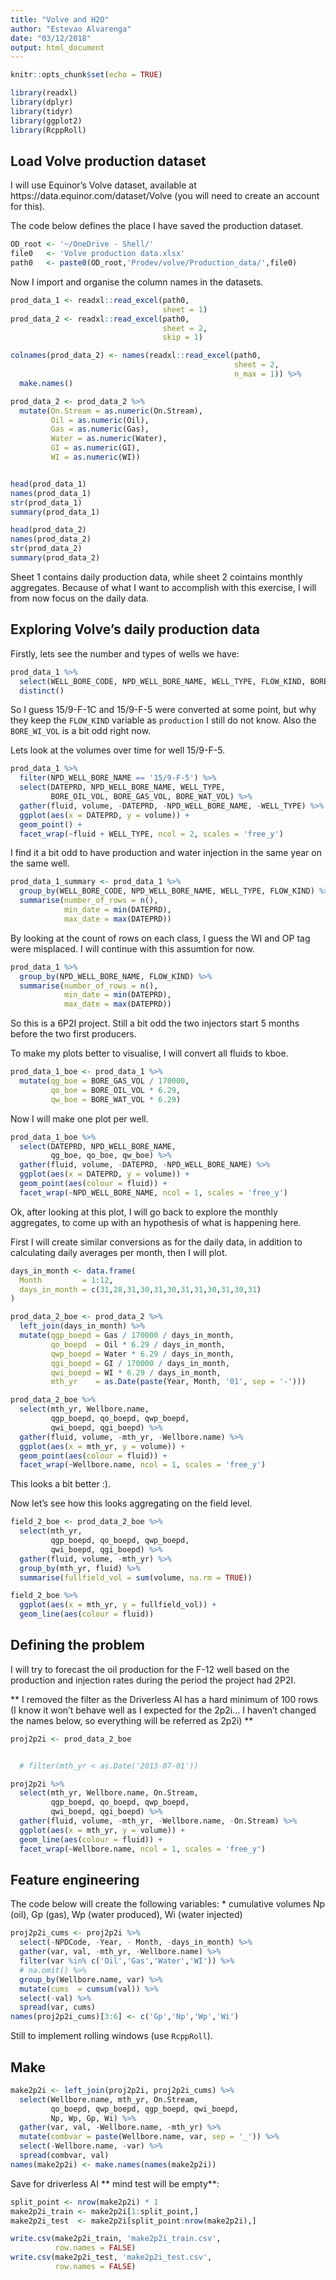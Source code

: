 ```yaml
---
title: "Volve and H2O"
author: "Estevao Alvarenga"
date: "03/12/2018"
output: html_document
---
```


```r
knitr::opts_chunk$set(echo = TRUE)

library(readxl)
library(dplyr)
library(tidyr)
library(ggplot2)
library(RcppRoll)
```

## Load Volve production dataset

I will use Equinor's Volve dataset, available at https://data.equinor.com/dataset/Volve (you will need to create an account for this).

The code below defines the place I have saved the production dataset.

```r
OD_root <- '~/OneDrive - Shell/'
file0   <- 'Volve production data.xlsx'
path0   <- paste0(OD_root,'Prodev/volve/Production_data/',file0)
```

Now I import and organise the column names in the datasets.

```r
prod_data_1 <- readxl::read_excel(path0,
                                  sheet = 1)
prod_data_2 <- readxl::read_excel(path0,
                                  sheet = 2,
                                  skip = 1)

colnames(prod_data_2) <- names(readxl::read_excel(path0,
                                                  sheet = 2,
                                                  n_max = 1)) %>%
  make.names()

prod_data_2 <- prod_data_2 %>%
  mutate(On.Stream = as.numeric(On.Stream),
         Oil = as.numeric(Oil),
         Gas = as.numeric(Gas),
         Water = as.numeric(Water),
         GI = as.numeric(GI),
         WI = as.numeric(WI))


head(prod_data_1)
names(prod_data_1)
str(prod_data_1)
summary(prod_data_1)

head(prod_data_2)
names(prod_data_2)
str(prod_data_2)
summary(prod_data_2)
```

Sheet 1 contains daily production data, while sheet 2 cointains monthly aggregates. Because of what I want to accomplish with this exercise, I will from now focus on the daily data.

## Exploring Volve's daily production data

Firstly, lets see the number and types of wells we have:

```r
prod_data_1 %>%
  select(WELL_BORE_CODE, NPD_WELL_BORE_NAME, WELL_TYPE, FLOW_KIND, BORE_WI_VOL) %>%
  distinct()
```

So I guess 15/9-F-1C and 15/9-F-5 were converted at some point, but why they keep the `FLOW_KIND` variable as `production` I still do not know. Also the `BORE_WI_VOL` is a bit odd right now.

Lets look at the volumes over time for well 15/9-F-5.

```r
prod_data_1 %>%
  filter(NPD_WELL_BORE_NAME == '15/9-F-5') %>%
  select(DATEPRD, NPD_WELL_BORE_NAME, WELL_TYPE,
         BORE_OIL_VOL, BORE_GAS_VOL, BORE_WAT_VOL) %>%
  gather(fluid, volume, -DATEPRD, -NPD_WELL_BORE_NAME, -WELL_TYPE) %>%
  ggplot(aes(x = DATEPRD, y = volume)) +
  geom_point() +
  facet_wrap(~fluid + WELL_TYPE, ncol = 2, scales = 'free_y')
```

I find it a bit odd to have production and water injection in the same year on the same well.

```r
prod_data_1_summary <- prod_data_1 %>%
  group_by(WELL_BORE_CODE, NPD_WELL_BORE_NAME, WELL_TYPE, FLOW_KIND) %>%
  summarise(number_of_rows = n(),
            min_date = min(DATEPRD),
            max_date = max(DATEPRD))
```

By looking at the count of rows on each class, I guess the WI and OP tag were misplaced. I will continue with this assumtion for now.

```r
prod_data_1 %>%
  group_by(NPD_WELL_BORE_NAME, FLOW_KIND) %>%
  summarise(number_of_rows = n(),
            min_date = min(DATEPRD),
            max_date = max(DATEPRD))
```

So this is a 6P2I project. Still a bit odd the two injectors start 5 months before the two first producers.

To make my plots better to visualise, I will convert all fluids to kboe.

```r
prod_data_1_boe <- prod_data_1 %>%
  mutate(qg_boe = BORE_GAS_VOL / 170000,
         qo_boe = BORE_OIL_VOL * 6.29,
         qw_boe = BORE_WAT_VOL * 6.29)
```

Now I will make one plot per well.

```r
prod_data_1_boe %>%
  select(DATEPRD, NPD_WELL_BORE_NAME,
         qg_boe, qo_boe, qw_boe) %>%
  gather(fluid, volume, -DATEPRD, -NPD_WELL_BORE_NAME) %>%
  ggplot(aes(x = DATEPRD, y = volume)) +
  geom_point(aes(colour = fluid)) +
  facet_wrap(~NPD_WELL_BORE_NAME, ncol = 1, scales = 'free_y')
```

Ok, after looking at this plot, I will go back to explore the monthly aggregates, to come up with an hypothesis of what is happening here.

First I will create similar conversions as for the daily data, in addition to calculating daily averages per month, then I will plot.
```r

days_in_month <- data.frame(
  Month         = 1:12,
  days_in_month = c(31,28,31,30,31,30,31,31,30,31,30,31)
)

prod_data_2_boe <- prod_data_2 %>%
  left_join(days_in_month) %>%
  mutate(qgp_boepd = Gas / 170000 / days_in_month,
         qo_boepd  = Oil * 6.29 / days_in_month,
         qwp_boepd = Water * 6.29 / days_in_month,
         qgi_boepd = GI / 170000 / days_in_month,
         qwi_boepd = WI * 6.29 / days_in_month,
         mth_yr    = as.Date(paste(Year, Month, '01', sep = '-')))

prod_data_2_boe %>%
  select(mth_yr, Wellbore.name,
         qgp_boepd, qo_boepd, qwp_boepd,
         qwi_boepd, qgi_boepd) %>%
  gather(fluid, volume, -mth_yr, -Wellbore.name) %>%
  ggplot(aes(x = mth_yr, y = volume)) +
  geom_point(aes(colour = fluid)) +
  facet_wrap(~Wellbore.name, ncol = 1, scales = 'free_y')
```

This looks a bit better :).

Now let's see how this looks aggregating on the field level.

```r
field_2_boe <- prod_data_2_boe %>%
  select(mth_yr,
         qgp_boepd, qo_boepd, qwp_boepd,
         qwi_boepd, qgi_boepd) %>%
  gather(fluid, volume, -mth_yr) %>%
  group_by(mth_yr, fluid) %>%
  summarise(fullfield_vol = sum(volume, na.rm = TRUE))

field_2_boe %>%
  ggplot(aes(x = mth_yr, y = fullfield_vol)) +
  geom_line(aes(colour = fluid))
```

## Defining the problem

I will try to forecast the oil production for the F-12 well based on the production and injection rates during the period the project had 2P2I.

** I removed the filter as the Driverless AI has a hard minimum of 100 rows (I know it won't behave well as I expected for the 2p2i... I haven't changed the names below, so everything will be referred as 2p2i) **

```r
proj2p2i <- prod_data_2_boe 


  # filter(mth_yr < as.Date('2013-07-01'))

proj2p2i %>%
  select(mth_yr, Wellbore.name, On.Stream,
         qgp_boepd, qo_boepd, qwp_boepd,
         qwi_boepd, qgi_boepd) %>%
  gather(fluid, volume, -mth_yr, -Wellbore.name, -On.Stream) %>%
  ggplot(aes(x = mth_yr, y = volume)) +
  geom_line(aes(colour = fluid)) +
  facet_wrap(~Wellbore.name, ncol = 1, scales = 'free_y')
```

## Feature engineering

The code below will create the following variables:
* cumulative volumes Np (oil), Gp (gas), Wp (water produced), Wi (water injected)

```r
proj2p2i_cums <- proj2p2i %>%
  select(-NPDCode, -Year, - Month, -days_in_month) %>%
  gather(var, val, -mth_yr, -Wellbore.name) %>%
  filter(var %in% c('Oil','Gas','Water','WI')) %>%
  # na.omit() %>%
  group_by(Wellbore.name, var) %>%
  mutate(cums  = cumsum(val)) %>%
  select(-val) %>%
  spread(var, cums)
names(proj2p2i_cums)[3:6] <- c('Gp','Np','Wp','Wi')
```

Still to implement rolling windows (use `RcppRoll`).

## Make

```r
make2p2i <- left_join(proj2p2i, proj2p2i_cums) %>%
  select(Wellbore.name, mth_yr, On.Stream,
         qo_boepd, qwp_boepd, qgp_boepd, qwi_boepd,
         Np, Wp, Gp, Wi) %>%
  gather(var, val, -Wellbore.name, -mth_yr) %>%
  mutate(combvar = paste(Wellbore.name, var, sep = '_')) %>%
  select(-Wellbore.name, -var) %>%
  spread(combvar, val)
names(make2p2i) <- make.names(names(make2p2i))
```

Save for driverless AI ** mind test will be empty**:


```r
split_point <- nrow(make2p2i) * 1
make2p2i_train <- make2p2i[1:split_point,]
make2p2i_test  <- make2p2i[split_point:nrow(make2p2i),]

write.csv(make2p2i_train, 'make2p2i_train.csv',
          row.names = FALSE)
write.csv(make2p2i_test, 'make2p2i_test.csv',
          row.names = FALSE)

```

